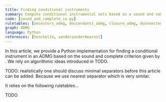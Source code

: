 ```yaml
---
title: Finding conditional instruments
summary: Compute conditional instrumental sets based on a sound and complete criterion
code: [sound_and_complete_iv.py]
ruletables: [ancestors_admg, descendants_admg, closure_admg, dconnected_admg]
graph: ADMG
language: Python
references: [henckelIV, vanderzanderNearest]
---
```



In this article, we provide a Python implementation for finding a conditional instrument in an ADMG based on the sound and complete criterion given by <Reference id="henckelIV" format="author(year)"/>. We rely on algorithmic ideas introduced in TODO.

TODO: realistically one should discuss minimal separators before this article can be added. Because we use nearest separator which is very similar. 


<ExampleCode id="sound_and_complete_iv.py"/>

It relies on the following ruletables...

<Ruletable id="ancestors_admg"/>

TODO


